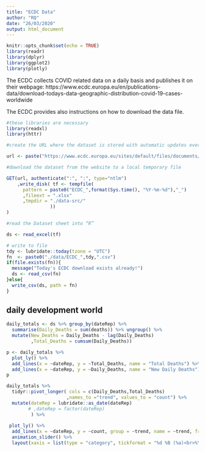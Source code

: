 ```yaml
---
title: "ECDC Data"
author: "RQ"
date: "26/03/2020"
output: html_document
---
```


```r
knitr::opts_chunk$set(echo = TRUE)
library(readr)
library(dplyr)
library(ggplot2)
library(plotly)
```

The ECDC collects COVID related data on a daily basis and publishes it on their webpage: https://www.ecdc.europa.eu/en/publications-data/download-todays-data-geographic-distribution-covid-19-cases-worldwide

The ECDC provides also instructions on how to download the data file.

```r
#these libraries are necessary
library(readxl)
library(httr)

#create the URL where the dataset is stored with automatic updates every day

url <- paste("https://www.ecdc.europa.eu/sites/default/files/documents/COVID-19-geographic-disbtribution-worldwide-",format(Sys.time(), "%Y-%m-%d"), ".xlsx", sep = "")

#download the dataset from the website to a local temporary file

GET(url, authenticate(":", ":", type="ntlm")
    ,write_disk( tf <- tempfile(
      pattern = paste0("ECDC_",format(Sys.time(), "%Y-%m-%d"),"_")
      ,fileext = ".xlsx"
      ,tmpdir = "./data-src/"
                ))
)

#read the Dataset sheet into “R”

ds <- read_excel(tf)

# write to file
tdy <- lubridate::today(tzone = "UTC") 
fn  <- paste0("./data/ECDC_",tdy,".csv")
if(file.exists(fn)){
  message("Today's ECDC download exists already!")
  ds <- read_csv(fn)
}else{
  write_csv(ds, path = fn)
}
```

## daily development world

```r
daily_totals <- ds %>% group_by(dateRep) %>%
  summarise(Daily_Deaths = sum(deaths)) %>% ungroup() %>%
  mutate(New_Deaths = Daily_Deaths - lag(Daily_Deaths)
         ,Total_Deaths = cumsum(Daily_Deaths))

p <- daily_totals %>% 
  plot_ly() %>% 
  add_lines(x = ~dateRep, y = ~Total_Deaths, name = "Total Deaths") %>%
  add_lines(x = ~dateRep, y = ~Daily_Deaths, name = "New Daily Deaths")
p
```

```r
daily_totals %>% 
  tidyr::pivot_longer( cols = c(Daily_Deaths,Total_Deaths)
                      ,names_to ="trend", values_to = "count") %>%
  mutate(dateRep = lubridate::as_date(dateRep)
        # ,dateRep = factor(dateRep)
         ) %>%
 
 plot_ly() %>% 
  add_lines(x = ~dateRep, y = ~count, group = ~trend, name = ~trend, frame=~dateRep) %>%
  animation_slider() %>%
  layout(xaxis = list(type = "category", tickformat = "%d %B (%a)<br>%Y"))
```

